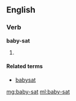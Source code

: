 ==English==

===Verb===
'''baby-sat'''

# {{past of|[[baby-sit]]}}

====Related terms====
*[[babysat]]

[[mg:baby-sat]]
[[ml:baby-sat]]